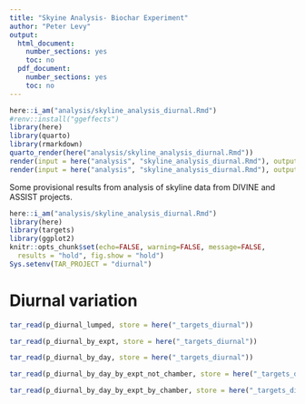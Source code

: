 ```yaml
---
title: "Skyine Analysis- Biochar Experiment"
author: "Peter Levy"
output:
  html_document:
    number_sections: yes
    toc: no
  pdf_document:
    number_sections: yes
    toc: no
---
```


```r
here::i_am("analysis/skyline_analysis_diurnal.Rmd")
#renv::install("ggeffects")
library(here)
library(quarto)
library(rmarkdown)
quarto_render(here("analysis/skyline_analysis_diurnal.Rmd"))
render(input = here("analysis", "skyline_analysis_diurnal.Rmd"), output_file = here("analysis", "skyline_analysis_diurnal.pdf"))
render(input = here("analysis", "skyline_analysis_diurnal.Rmd"), output_file = here("analysis", "skyline_analysis_diurnal.html"))
```

Some provisional results from analysis of skyline data from DIVINE and ASSIST projects.

<!--- { startup -->
```r
here::i_am("analysis/skyline_analysis_diurnal.Rmd")
library(here)
library(targets)
library(ggplot2)
knitr::opts_chunk$set(echo=FALSE, warning=FALSE, message=FALSE,
  results = "hold", fig.show = "hold")
Sys.setenv(TAR_PROJECT = "diurnal")
```

# Diurnal variation

```r
tar_read(p_diurnal_lumped, store = here("_targets_diurnal"))
```

```r
tar_read(p_diurnal_by_expt, store = here("_targets_diurnal"))
```

```r
tar_read(p_diurnal_by_day, store = here("_targets_diurnal"))
```

```r
tar_read(p_diurnal_by_day_by_expt_not_chamber, store = here("_targets_diurnal"))
```

```r
tar_read(p_diurnal_by_day_by_expt_by_chamber, store = here("_targets_diurnal"))
```
